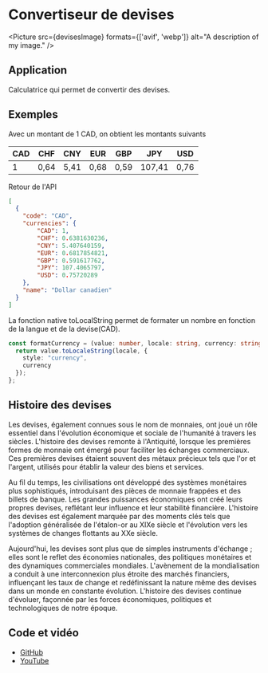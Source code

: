 
# Convertiseur de devises

<Picture
  src={devisesImage}
  formats={['avif', 'webp']}
  alt="A description of my image."
/>

## Application

Calculatrice qui permet de convertir des devises.

## Exemples

Avec un montant de 1 CAD, on obtient les montants suivants

| CAD | CHF | CNY | EUR | GBP | JPY | USD |
| --- | --- | --- | --- | --- | --- | --- |
| 1 | 0,64 | 5,41 | 0,68 | 0,59 | 107,41 | 0,76 |

Retour de l'API

```Json
[
  {
    "code": "CAD",
    "currencies": {
        "CAD": 1,
        "CHF": 0.6381630236,
        "CNY": 5.407640159,
        "EUR": 0.6817854821,
        "GBP": 0.591617762,
        "JPY": 107.4065797,
        "USD": 0.75720289
    },
    "name": "Dollar canadien"
  }
]
```

La fonction native toLocalString permet de formater un nombre en fonction de la langue et de la devise(CAD).

```typescript
const formatCurrency = (value: number, locale: string, currency: string):string => {
  return value.toLocaleString(locale, {
    style: "currency",
    currency
  });
};
```

## Histoire des devises

Les devises, également connues sous le nom de monnaies, ont joué un rôle essentiel dans l'évolution économique et sociale de l'humanité à travers les siècles. L'histoire des devises remonte à l'Antiquité, lorsque les premières formes de monnaie ont émergé pour faciliter les échanges commerciaux. Ces premières devises étaient souvent des métaux précieux tels que l'or et l'argent, utilisés pour établir la valeur des biens et services.

Au fil du temps, les civilisations ont développé des systèmes monétaires plus sophistiqués, introduisant des pièces de monnaie frappées et des billets de banque. Les grandes puissances économiques ont créé leurs propres devises, reflétant leur influence et leur stabilité financière. L'histoire des devises est également marquée par des moments clés tels que l'adoption généralisée de l'étalon-or au XIXe siècle et l'évolution vers les systèmes de changes flottants au XXe siècle.

Aujourd'hui, les devises sont plus que de simples instruments d'échange ; elles sont le reflet des économies nationales, des politiques monétaires et des dynamiques commerciales mondiales. L'avènement de la mondialisation a conduit à une interconnexion plus étroite des marchés financiers, influençant les taux de change et redéfinissant la nature même des devises dans un monde en constante évolution. L'histoire des devises continue d'évoluer, façonnée par les forces économiques, politiques et technologiques de notre époque.

## Code et vidéo

- [GitHub](https://github.com/davland7/youtube/tree/main/src/components/CurrencyConverter)
- [YouTube](https://youtu.be/28ZBdaxW5vc?si=GHDNowcc1N6yPvGm)
